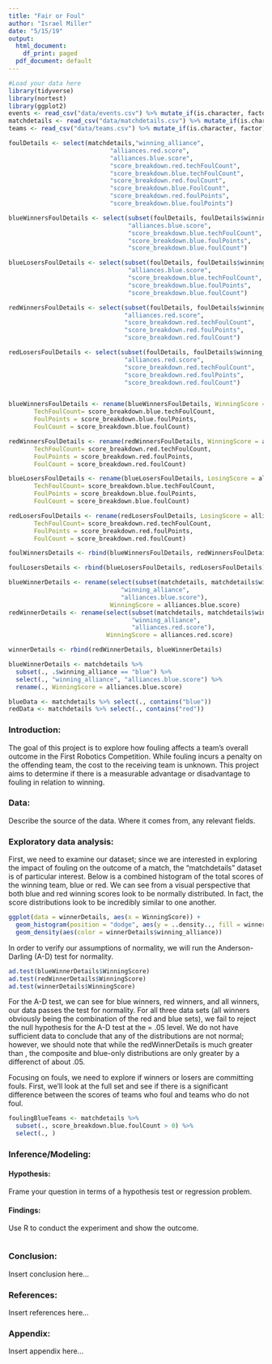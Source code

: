 ---
title: "Fair or Foul"
author: "Israel Miller"
date: "5/15/19"
output:
  html_document:
    df_print: paged
  pdf_document: default
---

<!-- For more info on RMarkdown see http://rmarkdown.rstudio.com/ -->

<!-- Enter the code required to load your data in the space below. The data will be loaded but the line of code won't show up in your write up (echo=FALSE) in order to save space-->
```{r echo=FALSE, cache=TRUE, include=FALSE}
#Load your data here
library(tidyverse)
library(nortest)
library(ggplot2)
events <- read_csv("data/events.csv") %>% mutate_if(is.character, factor)
matchdetails <- read_csv("data/matchdetails.csv") %>% mutate_if(is.character, factor)
teams <- read_csv("data/teams.csv") %>% mutate_if(is.character, factor)

foulDetails <- select(matchdetails,"winning_alliance", 
                            "alliances.red.score", 
                            "alliances.blue.score", 
                            "score_breakdown.red.techFoulCount",
                            "score_breakdown.blue.techFoulCount",
                            "score_breakdown.red.foulCount",
                            "score_breakdown.blue.FoulCount",
                            "score_breakdown.red.foulPoints",
                            "score_breakdown.blue.foulPoints")

blueWinnersFoulDetails <- select(subset(foulDetails, foulDetails$winning_alliance == "blue"), 
                                 "alliances.blue.score",
                                 "score_breakdown.blue.techFoulCount",
                                 "score_breakdown.blue.foulPoints",
                                 "score_breakdown.blue.foulCount")

blueLosersFoulDetails <- select(subset(foulDetails, foulDetails$winning_alliance == "red"), 
                                 "alliances.blue.score",
                                 "score_breakdown.blue.techFoulCount",
                                 "score_breakdown.blue.foulPoints",
                                 "score_breakdown.blue.foulCount")

redWinnersFoulDetails <- select(subset(foulDetails, foulDetails$winning_alliance == "red"), 
                                "alliances.red.score",
                                "score_breakdown.red.techFoulCount",
                                "score_breakdown.red.foulPoints",
                                "score_breakdown.red.foulCount")

redLosersFoulDetails <- select(subset(foulDetails, foulDetails$winning_alliance == "blue"), 
                                "alliances.red.score",
                                "score_breakdown.red.techFoulCount",
                                "score_breakdown.red.foulPoints",
                                "score_breakdown.red.foulCount")


blueWinnersFoulDetails <- rename(blueWinnersFoulDetails, WinningScore = alliances.blue.score, 
       TechFoulCount= score_breakdown.blue.techFoulCount,
       FoulPoints = score_breakdown.blue.foulPoints,
       FoulCount = score_breakdown.blue.foulCount)

redWinnersFoulDetails <- rename(redWinnersFoulDetails, WinningScore = alliances.red.score, 
       TechFoulCount= score_breakdown.red.techFoulCount,
       FoulPoints = score_breakdown.red.foulPoints,
       FoulCount = score_breakdown.red.foulCount)

blueLosersFoulDetails <- rename(blueLosersFoulDetails, LosingScore = alliances.blue.score, 
       TechFoulCount= score_breakdown.blue.techFoulCount,
       FoulPoints = score_breakdown.blue.foulPoints,
       FoulCount = score_breakdown.blue.foulCount)

redLosersFoulDetails <- rename(redLosersFoulDetails, LosingScore = alliances.red.score, 
       TechFoulCount= score_breakdown.red.techFoulCount,
       FoulPoints = score_breakdown.red.foulPoints,
       FoulCount = score_breakdown.red.foulCount)

foulWinnersDetails <- rbind(blueWinnersFoulDetails, redWinnersFoulDetails)

foulLosersDetails <- rbind(blueLosersFoulDetails, redLosersFoulDetails)

blueWinnerDetails <- rename(select(subset(matchdetails, matchdetails$winning_alliance == "blue"), 
                               "winning_alliance",
                               "alliances.blue.score"),
                            WinningScore = alliances.blue.score)
redWinnerDetails <- rename(select(subset(matchdetails, matchdetails$winning_alliance == "red"), 
                                  "winning_alliance",
                                  "alliances.red.score"),
                           WinningScore = alliances.red.score)

winnerDetails <- rbind(redWinnerDetails, blueWinnerDetails)

blueWinnerDetails <- matchdetails %>% 
  subset(., .$winning_alliance == "blue") %>% 
  select(., "winning_alliance", "alliances.blue.score") %>%
  rename(., WinningScore = alliances.blue.score)

blueData <- matchdetails %>% select(., contains("blue"))
redData <- matchdetails %>% select(., contains("red"))


```

<!-- In the remainder of the document, add R code chunks as needed -->

### Introduction:

The goal of this project is to explore how fouling affects a team's overall outcome in the First Robotics Competition. While fouling incurs a penalty on the offending team, the cost to the receiving team is unknown. This project aims to determine if there is a measurable advantage or disadvantage to fouling in relation to winning.

### Data:

Describe the source of the data.  Where it comes from, any relevant fields.

### Exploratory data analysis:

First, we need to examine our dataset; since we are interested in exploring the impact of fouling on the outcome of a match, the "matchdetails" dataset is of particular interest. Below is a combined histogram of the total scores of the winning team, blue or red. We can see from a visual perspective that both blue and red winning scores look to be normally distributed. In fact, the score distributions look to be incredibly similar to one another.
```{r}
ggplot(data = winnerDetails, aes(x = WinningScore)) + 
  geom_histogram(position = "dodge", aes(y = ..density.., fill = winnerDetails$winning_alliance)) +
  geom_density(aes(color = winnerDetails$winning_alliance))

```
In order to verify our assumptions of normality, we will run the Anderson-Darling (A-D) test for normality. 
```{r}
ad.test(blueWinnerDetails$WinningScore)
ad.test(redWinnerDetails$WinningScore)
ad.test(winnerDetails$WinningScore)
```
For the A-D test, we can see for blue winners, red winners, and all winners, our data passes the test for normality. For all three data sets (all winners obviously being the combination of the red and blue sets), we fail to reject the null hypothesis for the A-D test at the \alpha = .05 level. We do not have sufficient data to conclude that any of the distributions are not normal; however, we should note that while the redWinnerDetails is much greater than \alpha, the composite and blue-only distributions are only greater by a differenct of about .05.

Focusing on fouls, we need to explore if winners or losers are committing fouls. First, we'll look at the full set and see if there is a significant difference between the scores of teams who foul and teams who do not foul.
```{r}
foulingBlueTeams <- matchdetails %>% 
  subset(., score_breakdown.blue.foulCount > 0) %>%
  select(., )
```
### Inference/Modeling:

#### Hypothesis:
Frame your question in terms of a hypothesis test or regression problem.

#### Findings:
Use R to conduct the experiment and show the outcome.
```{r}

```
### Conclusion:

Insert conclusion here...

### References:

Insert references here...

### Appendix:

Insert appendix here...